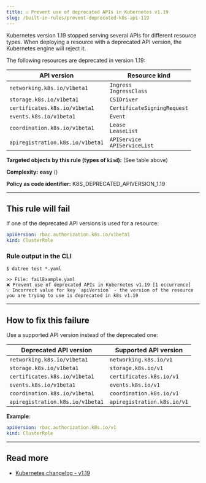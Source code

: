 ```yaml
---
title: ☑️ Prevent use of deprecated APIs in Kubernetes v1.19
slug: /built-in-rules/prevent-deprecated-k8s-api-119
---
```



Kubernetes version 1.19 stopped serving several APIs for different resource types. When deploying a resource with a deprecated API version, the Kubernetes engine will reject it.

The following resources are deprecated in version 1.19:

| API version | Resource kind |
|-------------|---------------|
| `networking.k8s.io/v1beta1` | `Ingress`<br/>`IngressClass` |
| `storage.k8s.io/v1beta1` | `CSIDriver` |
| `certificates.k8s.io/v1beta1` | `CertificateSigningRequest` |
| `events.k8s.io/v1beta1` | `Event` |
| `coordination.k8s.io/v1beta1` | `Lease`<br/>`LeaseList` |
| `apiregistration.k8s.io/v1beta1` | `APIService`<br/>`APIServiceList` |

**Targeted objects by this rule (types of **`kind`**):** (See table above)

**Complexity:** **easy** (<Complexity/>)

**Policy as code identifier:** K8S_DEPRECATED_APIVERSION_1.19

---

## This rule will fail

If one of the deprecated API versions is used for a resource:

```yaml
apiVersion: rbac.authorization.k8s.io/v1beta1
kind: ClusterRole
```

### Rule output in the CLI

```terminal
$ datree test *.yaml

>> File: failExample.yaml
❌ Prevent use of deprecated APIs in Kubernetes v1.19 [1 occurrence]
💡 Incorrect value for key `apiVersion` - the version of the resource you are trying to use is deprecated in k8s v1.19
```

---

## How to fix this failure

Use a supported API version instead of the deprecated one:

| Deprecated API version | Supported API version |
|-------------|---------------|
| `networking.k8s.io/v1beta1` | `networking.k8s.io/v1` |
| `storage.k8s.io/v1beta1` | `storage.k8s.io/v1` |
| `certificates.k8s.io/v1beta1` | `certificates.k8s.io/v1` |
| `events.k8s.io/v1beta1` | `events.k8s.io/v1` |
| `coordination.k8s.io/v1beta1` | `coordination.k8s.io/v1` |
| `apiregistration.k8s.io/v1beta1` | `apiregistration.k8s.io/v1` |

**Example**:  

```yaml
apiVersion: rbac.authorization.k8s.io/v1
kind: ClusterRole
```

---

## Read more

- [Kubernetes changelog - v1.19](https://github.com/kubernetes/kubernetes/blob/master/CHANGELOG/CHANGELOG-1.19.md#deprecations-and-removals)
